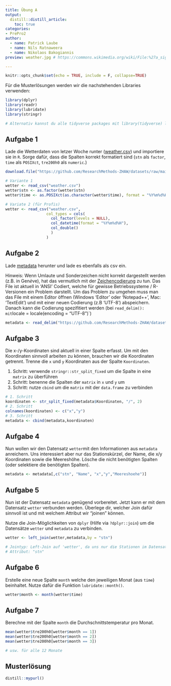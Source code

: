 ```yaml
---
title: Übung A
output: 
  distill::distill_article:
    toc: true
categories:
- PrePro2
author:
  - name: Patrick Laube
  - name: Nils Ratnaweera
  - name: Nikolaos Bakogiannis
preview: weather.jpg # https://commons.wikimedia.org/wiki/File:%27a_sign_of_good_weather_to_come%27%3F_(10955230055).jpg

---
```


```r
knitr::opts_chunk$set(echo = TRUE, include = F, collapse=TRUE)
```

Für die Musterlösungen werden wir die nachstehenden Libraries verwenden:


```r
library(dplyr)
library(readr)
library(lubridate)
library(stringr)

# Alternativ kannst du alle tidyverse packages mit library(tidyverse) laden
```


## Aufgabe 1

Lade die Wetterdaten von letzer Woche runter ([weather.csv](https://github.com/ResearchMethods-ZHAW/datasets/raw/main/prepro/weather.csv)) und importiere sie in `R`. Sorge dafür, dass die Spalten korrekt formatiert sind (`stn` als `factor`, `time` als `POSIXct`, `tre200h0` als `numeric`.)

```r
download.file("https://github.com/ResearchMethods-ZHAW/datasets/raw/main/prepro/weather.csv", "weather.csv")

```


```r
# Variante 1
wetter <- read_csv("weather.csv")
wetter$stn <- as.factor(wetter$stn)
wetter$time <- as.POSIXct(as.character(wetter$time), format = "%Y%m%d%H", tz = "UTC")
```


```r
# Variate 2 (für Profis)
wetter <- read_csv("weather.csv",
                  col_types = cols(
                    col_factor(levels = NULL),    
                    col_datetime(format = "%Y%m%d%H"),
                    col_double()
                    )
                  )
```




## Aufgabe 2


Lade [metadata](https://github.com/ResearchMethods-ZHAW/datasets/raw/main/prepro/metadata.csv) herunter und lade es ebenfalls als csv ein.

Hinweis: Wenn Umlaute und Sonderzeichen nicht korrekt dargestellt werden (z.B. in Gen*è*ve), hat das vermutlich mit der [Zeichencodierung](https://de.wikipedia.org/wiki/Zeichenkodierung) zu tun. Das File ist aktuell in 'ANSI' Codiert, welche für gewisse Betriebssysteme / R-Versionen ein Problem darstellt. Um das Problem zu umgehen muss man das File mit einem Editor öffnen (Windows 'Editor' oder 'Notepad++', Mac: 'TextEdit') und mit einer neuen Codierung (z.B 'UTF-8') abspeichern. Danach kann die Codierung spezifitiert werden (bei `read_delim(): mit `locale = locale(encoding = "UTF-8")`)

```r
metadata <- read_delim("https://github.com/ResearchMethods-ZHAW/datasets/raw/main/prepro/metadata.csv", delim = ";", locale = locale(encoding = "UTF-8"))

```


## Aufgabe 3

Die x-/y-Koordinaten sind aktuell in einer Spalte erfasst. Um mit den Koordinaten sinnvoll arbeiten zu können, brauchen wir die Koordinaten getrennt. Trenne die `x` und `y` Koordinaten aus der Spalte `Koordinaten`.

1. Schritt: verwende `stringr::str_split_fixed` um die Spalte in eine `matrix` zu überführen
2. Schritt: benenne die Spalten der `matrix` in `x` und `y` um
3. Schritt: nutze `cbind` um die `matrix` mit der `data.frame` zu verbinden

```r


# 1. Schritt
koordinaten <- str_split_fixed(metadata$Koordinaten, "/", 2)
# 2. Schritt
colnames(koordinaten) <- c("x","y")
# 3. Schritt
metadata <- cbind(metadata,koordinaten)
```


## Aufgabe 4

Nun wollen wir den Datensatz `wetter`mit den Informationen aus `metadata` anreichern. Uns interessiert aber nur das Stationskürzel, der Name, die x/y Koordinaten sowie die Meereshöhe. Lösche die nicht benötigten Spalten (oder selektiere die benötigten Spalten).

```r

metadata <- metadata[,c("stn", "Name", "x","y","Meereshoehe")]
```


## Aufgabe 5

Nun ist der Datensatz `metadata` genügend vorbereitet. Jetzt kann er mit dem Datensatz `wetter` verbunden werden. Überlege dir, welcher Join dafür sinnvoll ist und mit welchem Attribut wir "joinen" können.

Nutze die Join-Möglichkeiten von `dplyr` (Hilfe via `?dplyr::join`)  um die Datensätze `wetter` und `metadata` zu verbinden.

```r
wetter <- left_join(wetter,metadata,by = "stn")

# Jointyp: Left-Join auf 'wetter', da uns nur die Stationen im Datensatz 'wetter' interessieren.
# Attribut: "stn"
```

## Aufgabe 6

Erstelle eine neue Spalte `month` welche den jeweiligen Monat (aus `time`) beinhaltet. Nutze dafür die Funktion `lubridate::month()`.

```r
wetter$month <- month(wetter$time)
```

## Aufgabe 7

Berechne mit der Spalte `month` die Durchschnittstemperatur pro Monat.


```r

mean(wetter$tre200h0[wetter$month == 1])
mean(wetter$tre200h0[wetter$month == 2])
mean(wetter$tre200h0[wetter$month == 3])

# usw. für alle 12 Monate
```

## Musterlösung

```r
distill::mypurl()
```


